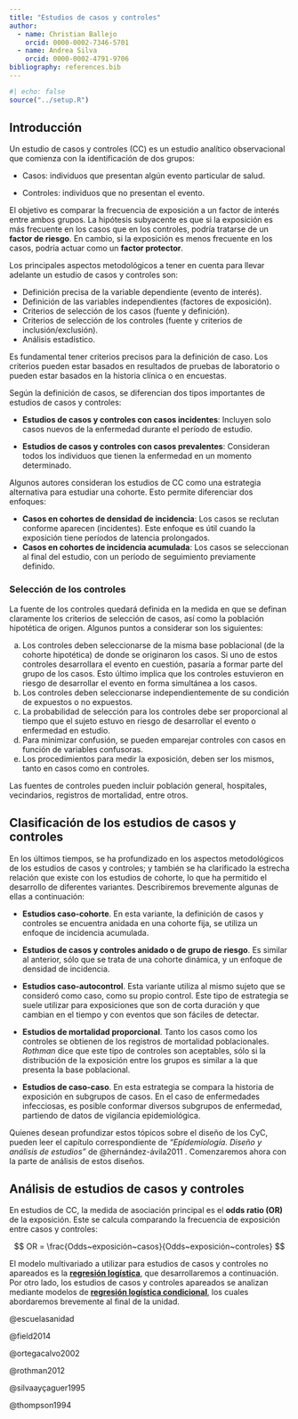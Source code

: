 ```yaml
---
title: "Estudios de casos y controles"
author: 
  - name: Christian Ballejo
    orcid: 0000-0002-7346-5701
  - name: Andrea Silva
    orcid: 0000-0002-4791-9706
bibliography: references.bib
---
```


```r
#| echo: false
source("../setup.R")
```

## Introducción

Un estudio de casos y controles (CC) es un estudio analítico observacional que comienza con la identificación de dos grupos:

-   Casos: individuos que presentan algún evento particular de salud.

-   Controles: individuos que no presentan el evento.

El objetivo es comparar la frecuencia de exposición a un factor de interés entre ambos grupos. La hipótesis subyacente es que si la exposición es más frecuente en los casos que en los controles, podría tratarse de un **factor de riesgo**. En cambio, si la exposición es menos frecuente en los casos, podría actuar como un **factor protector**.

Los principales aspectos metodológicos a tener en cuenta para llevar adelante un estudio de casos y controles son:

-   Definición precisa de la variable dependiente (evento de interés).
-   Definición de las variables independientes (factores de exposición).
-   Criterios de selección de los casos (fuente y definición).
-   Criterios de selección de los controles (fuente y criterios de inclusión/exclusión).
-   Análisis estadístico.

Es fundamental tener criterios precisos para la definición de caso. Los criterios pueden estar basados en resultados de pruebas de laboratorio o pueden estar basados en la historia clínica o en encuestas.

Según la definición de casos, se diferencian dos tipos importantes de estudios de casos y controles:

-   **Estudios de casos y controles con casos incidentes**: Incluyen solo casos nuevos de la enfermedad durante el período de estudio.

-   **Estudios de casos y controles con casos prevalentes**: Consideran todos los individuos que tienen la enfermedad en un momento determinado.

Algunos autores consideran los estudios de CC como una estrategia alternativa para estudiar una cohorte. Esto permite diferenciar dos enfoques:

-   **Casos en cohortes de densidad de incidencia**: Los casos se reclutan conforme aparecen (incidentes). Este enfoque es útil cuando la exposición tiene períodos de latencia prolongados.
-   **Casos en cohortes de incidencia acumulada**: Los casos se seleccionan al final del estudio, con un período de seguimiento previamente definido.

### Selección de los controles

La fuente de los controles quedará definida en la medida en que se definan claramente los criterios de selección de casos, así como la población hipotética de origen. Algunos puntos a considerar son los siguientes:

a)  Los controles deben seleccionarse de la misma base poblacional (de la cohorte hipotética) de donde se originaron los casos. Si uno de estos controles desarrollara el evento en cuestión, pasaría a formar parte del grupo de los casos. Esto último implica que los controles estuvieron en riesgo de desarrollar el evento en forma simultánea a los casos.
b)  Los controles deben seleccionarse independientemente de su condición de expuestos o no expuestos.
c)  La probabilidad de selección para los controles debe ser proporcional al tiempo que el sujeto estuvo en riesgo de desarrollar el evento o enfermedad en estudio.
d)  Para minimizar confusión, se pueden emparejar controles con casos en función de variables confusoras.
e)  Los procedimientos para medir la exposición, deben ser los mismos, tanto en casos como en controles.

Las fuentes de controles pueden incluir población general, hospitales, vecindarios, registros de mortalidad, entre otros.

## Clasificación de los estudios de casos y controles

En los últimos tiempos, se ha profundizado en los aspectos metodológicos de los estudios de casos y controles; y también se ha clarificado la estrecha relación que existe con los estudios de cohorte, lo que ha permitido el desarrollo de diferentes variantes. Describiremos brevemente algunas de ellas a continuación:

-   **Estudios caso-cohorte**. En esta variante, la definición de casos y controles se encuentra anidada en una cohorte fija, se utiliza un enfoque de incidencia acumulada.

-   **Estudios de casos y controles anidado o de grupo de riesgo**. Es similar al anterior, sólo que se trata de una cohorte dinámica, y un enfoque de densidad de incidencia.

-   **Estudios caso-autocontrol**. Esta variante utiliza al mismo sujeto que se consideró como caso, como su propio control. Este tipo de estrategia se suele utilizar para exposiciones que son de corta duración y que cambian en el tiempo y con eventos que son fáciles de detectar.

-   **Estudios de mortalidad proporcional**. Tanto los casos como los controles se obtienen de los registros de mortalidad poblacionales. *Rothman* dice que este tipo de controles son aceptables, sólo si la distribución de la exposición entre los grupos es similar a la que presenta la base poblacional.

-   **Estudios de caso-caso**. En esta estrategia se compara la historia de exposición en subgrupos de casos. En el caso de enfermedades infecciosas, es posible conformar diversos subgrupos de enfermedad, partiendo de datos de vigilancia epidemiológica.

Quienes desean profundizar estos tópicos sobre el diseño de los CyC, pueden leer el capítulo correspondiente de *“Epidemiología. Diseño y análisis de estudios”* de @hernández-ávila2011 . Comenzaremos ahora con la parte de análisis de estos diseños.

## Análisis de estudios de casos y controles

En estudios de CC, la medida de asociación principal es el **odds ratio (OR)** de la exposición. Este se calcula comparando la frecuencia de exposición entre casos y controles:

$$
OR = \frac{Odds~exposición~casos}{Odds~exposición~controles}
$$

El modelo multivariado a utilizar para estudios de casos y controles no apareados es la [**regresión logística**](02_reg_logistica.qmd), que desarrollaremos a continuación. Por otro lado, los estudios de casos y controles apareados se analizan mediante modelos de [**regresión logística condicional**](04_reg_logistica_cond.qmd), los cuales abordaremos brevemente al final de la unidad.

::: hidden
@escuelasanidad

@field2014

@ortegacalvo2002

@rothman2012

@silvaayçaguer1995

@thompson1994
:::
